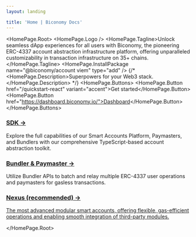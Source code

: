 ```yaml
---
layout: landing

title: 'Home | Biconomy Docs'
---
```



<HomePage.Root>
  <HomePage.Logo />
  <HomePage.Tagline>Unlock seamless dApp experiences for all users with Biconomy, the pioneering ERC-4337 account abstraction infrastructure platform, offering unparalleled customizability in transaction infrastructure on 35+ chains.</HomePage.Tagline>
  <HomePage.InstallPackage name="@biconomy/account viem" type="add" />
  {/* <HomePage.Description>Superpowers for your Web3 stack.</HomePage.Description> */}
  <HomePage.Buttons>
    <HomePage.Button href="/quickstart-react" variant="accent">Get started</HomePage.Button>
    <HomePage.Button href="https://dashboard.biconomy.io/">Dashboard</HomePage.Button>
  </HomePage.Buttons>

<div className="mx-0 mt-4 md:mx-4 xl:-mx-12 2xl:-mx-24">
<div className="mx-0 mt-4 md:mx-4 xl:-mx-12 2xl:-mx-24">
    <div className="grid grid-cols-1 md:grid-cols-3 gap-8">
        <div className="p-6 border border-gray-200 rounded-lg hover:shadow-lg transition-shadow duration-300">
            <h3 className="text-[#ff4e17] font-bold text-xl mb-2">
                <a href="/quickstart-react" className="no-underline hover:text-[#ff2600]">
                    SDK →
                </a>
            </h3>
            Explore the full capabilities of our Smart Accounts Platform, Paymasters, and Bundlers with our comprehensive TypeScript-based account abstraction toolkit.
        </div>
        <div className="p-6 border border-gray-200 rounded-lg hover:shadow-lg transition-shadow duration-300">
            <h3 className="text-orange-600 font-bold text-xl mb-2">
                <a href="/bundler" className="no-underline hover:text-orange-800">
                    Bundler & Paymaster →
                </a>
            </h3>
            Utilize Bundler APIs to batch and relay multiple ERC-4337 user operations and paymasters for gasless transactions.
        </div>
        <div className="p-6 border border-gray-200 rounded-lg hover:shadow-lg transition-shadow duration-300">
            <h3 className="text-orange-600 font-bold text-xl mb-2">
                <a href="/nexus/overview" className="no-underline hover:text-orange-800">
                    Nexus (recommended) →
                </a>
            </h3>
            <a  href="/nexus/overview" >
                The most advanced modular smart accounts, offering flexible, gas-efficient operations and enabling smooth integration of third-party modules. 
            </a>
        </div>
    </div>
</div>


</div>


</HomePage.Root>

